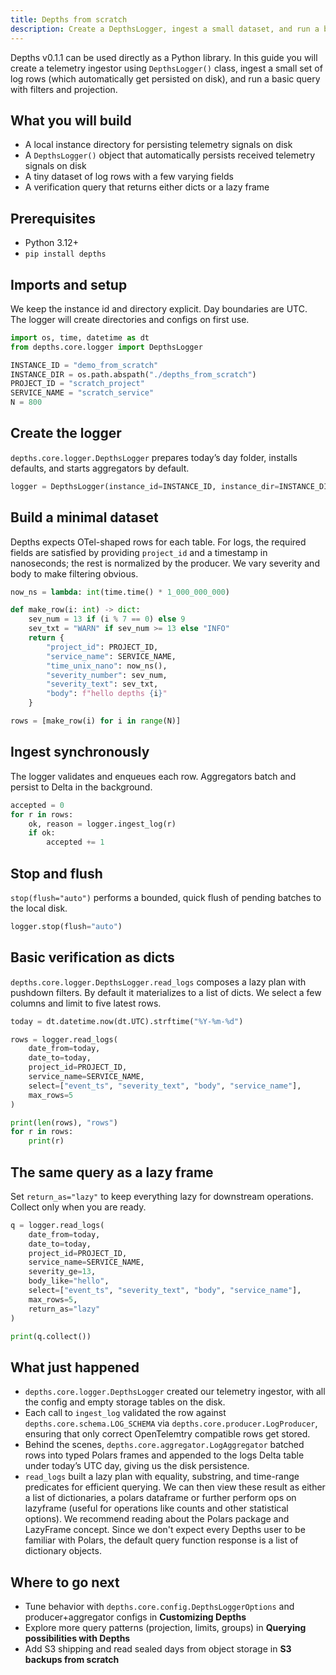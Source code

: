```yaml
---
title: Depths from scratch
description: Create a DepthsLogger, ingest a small dataset, and run a basic query end to end.
---
```


Depths v0.1.1 can be used directly as a Python library. In this guide you will create a telemetry ingestor 
using `DepthsLogger()` class, ingest a small set of log rows (which automatically get persisted on disk),
 and run a basic query with filters and projection.

## What you will build

- A local instance directory for persisting telemetry signals on disk
- A `DepthsLogger()` object that automatically persists received telemetry signals on disk
- A tiny dataset of log rows with a few varying fields
- A verification query that returns either dicts or a lazy frame

## Prerequisites

- Python 3.12+
- `pip install depths`

## Imports and setup

We keep the instance id and directory explicit. Day boundaries are UTC. The logger will create directories and configs on first use.

```python
import os, time, datetime as dt
from depths.core.logger import DepthsLogger

INSTANCE_ID = "demo_from_scratch"
INSTANCE_DIR = os.path.abspath("./depths_from_scratch")
PROJECT_ID = "scratch_project"
SERVICE_NAME = "scratch_service"
N = 800
````

## Create the logger

`depths.core.logger.DepthsLogger` prepares today’s day folder, installs defaults, and starts aggregators by default.

```python
logger = DepthsLogger(instance_id=INSTANCE_ID, instance_dir=INSTANCE_DIR)
```

## Build a minimal dataset

Depths expects OTel-shaped rows for each table. For logs, the required fields are satisfied by providing `project_id` and a timestamp in nanoseconds; the rest is normalized by the producer. We vary severity and body to make filtering obvious.

```python
now_ns = lambda: int(time.time() * 1_000_000_000)

def make_row(i: int) -> dict:
    sev_num = 13 if (i % 7 == 0) else 9
    sev_txt = "WARN" if sev_num >= 13 else "INFO"
    return {
        "project_id": PROJECT_ID,
        "service_name": SERVICE_NAME,
        "time_unix_nano": now_ns(),
        "severity_number": sev_num,
        "severity_text": sev_txt,
        "body": f"hello depths {i}"
    }

rows = [make_row(i) for i in range(N)]
```

## Ingest synchronously

The logger validates and enqueues each row. Aggregators batch and persist to Delta in the background.

```python
accepted = 0
for r in rows:
    ok, reason = logger.ingest_log(r)
    if ok:
        accepted += 1
```

## Stop and flush

`stop(flush="auto")` performs a bounded, quick flush of pending batches to the local disk.

```python
logger.stop(flush="auto")
```

## Basic verification as dicts

`depths.core.logger.DepthsLogger.read_logs` composes a lazy plan with pushdown filters. By default it materializes to a list of dicts. We select a few columns and limit to five latest rows.

```python
today = dt.datetime.now(dt.UTC).strftime("%Y-%m-%d")

rows = logger.read_logs(
    date_from=today,
    date_to=today,
    project_id=PROJECT_ID,
    service_name=SERVICE_NAME,
    select=["event_ts", "severity_text", "body", "service_name"],
    max_rows=5
)

print(len(rows), "rows")
for r in rows:
    print(r)
```

## The same query as a lazy frame

Set `return_as="lazy"` to keep everything lazy for downstream operations. Collect only when you are ready.

```python
q = logger.read_logs(
    date_from=today,
    date_to=today,
    project_id=PROJECT_ID,
    service_name=SERVICE_NAME,
    severity_ge=13,
    body_like="hello",
    select=["event_ts", "severity_text", "body", "service_name"],
    max_rows=5,
    return_as="lazy"
)

print(q.collect())
```

## What just happened

* `depths.core.logger.DepthsLogger` created our telemetry ingestor, with all the config and empty storage tables on the disk.
* Each call to `ingest_log` validated the row against `depths.core.schema.LOG_SCHEMA` via `depths.core.producer.LogProducer`,
ensuring that only correct OpenTelemtry compatible rows get stored.
* Behind the scenes, `depths.core.aggregator.LogAggregator` batched rows into typed Polars frames and appended to the logs Delta table under today’s UTC day,
giving us the disk persistence.
* `read_logs` built a lazy plan with equality, substring, and time-range predicates for efficient querying.
We can then view these result as either a list of dictionaries, a polars dataframe or further perform ops on lazyframe (useful for operations like counts and other statistical options).
We recommend reading about the Polars package and LazyFrame concept. Since we don't expect every Depths user to be familiar with Polars,
the default query function response is a list of dictionary objects.

## Where to go next

* Tune behavior with `depths.core.config.DepthsLoggerOptions` and producer+aggregator configs in **Customizing Depths**
* Explore more query patterns (projection, limits, groups) in **Querying possibilities with Depths**
* Add S3 shipping and read sealed days from object storage in **S3 backups from scratch**

